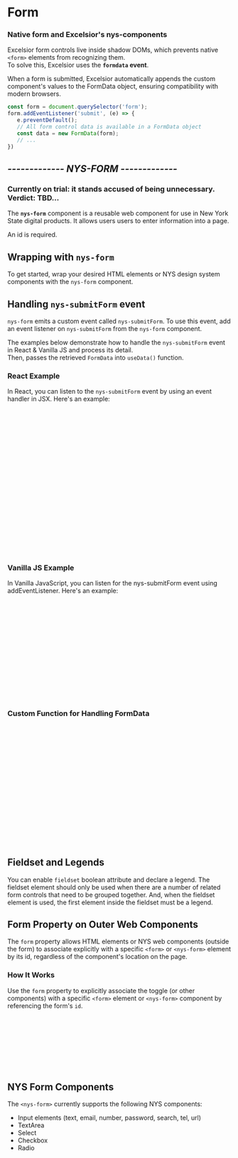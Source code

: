 
<Meta of={NysFormStories} title="Components/Form/Documentation" />

# Form

### Native form and Excelsior's nys-components
Excelsior form controls live inside shadow DOMs, which prevents native `<form>` elements from recognizing them. \
To solve this, Excelsior uses the **`formdata` event**. 

When a form is submitted, Excelsior automatically appends the custom component's values to the FormData object, ensuring compatibility with modern browsers.
```js
const form = document.querySelector('form');
form.addEventListener('submit', (e) => {
   e.preventDefault();
   // All form control data is available in a FormData object
   const data = new FormData(form); 
   // ...
})
```
<Canvas of={NysFormStories.nativeFormWithComponents} />


## *****------------- NYS-FORM -------------*****
### Currently on trial: it stands accused of being unnecessary. Verdict: TBD...

The **`nys-form`** component is a reusable web component for use in New York State digital products. It allows users users to enter information into a page.

An id is required.

## Wrapping with `nys-form`
To get started, wrap your desired HTML elements or NYS design system components with the `nys-form` component.
<Canvas of={NysFormStories.Form} />

## Handling `nys-submitForm` event
`nys-form` emits a custom event called `nys-submitForm`. To use this event, add an event listener on `nys-submitForm` from the `nys-form` component.

The examples below demonstrate how to handle the `nys-submitForm` event in React & Vanilla JS and process its detail.\
Then, passes the retrieved `FormData` into `useData()` function.
<Canvas of={NysFormStories.HandlingSubmission} />

### React Example
In React, you can listen to the `nys-submitForm` event by using an event handler in JSX. Here's an example:
```jsx
// ...code snippet...
useEffect(() => {
   const formElement = document.querySelector('#my-form');
   const handleFormSubmit = (e) => {
      const formData = e.detail; // Access FormData from the event detail
      useData(formData); // Process FormData with the useData() function
   };

   formElement.addEventListener('nys-submitForm', handleFormSubmit);

   return () => {
      formElement.removeEventListener('nys-submitForm', handleFormSubmit);
   };
}, []);

return (
   <nys-form id="my-form">
      <label htmlFor="fname">Enter first name: </label>
      <input id="fname" type="text" name="fname" />
      <button type="submit">Send</button>
   </nys-form>
);
```
### Vanilla JS Example
In Vanilla JavaScript, you can listen for the nys-submitForm event using addEventListener. Here's an example:
```javascript
// ...code snippet...
<nys-form id="my-form">
   <label for="fname">Enter first name: </label>
   <input id="fname" type="text" name="fname" />
   <button type="submit">Send</button>
</nys-form>

<script>
   const formElement = document.querySelector('nys-form');

   formElement.addEventListener('nys-submitForm', (e) => {
      const formData = e.detail; // Access FormData from the event detail
      useData(formData); // Process FormData with the useData() function
   });
</script>
```

### Custom Function for Handling FormData
```javascript
/**
* Example custom function to process FormData.
* Demonstrates how developers might handle the `nys-submitForm` event bubbled up from <nys-form>.
* 
* A typical example of using FormData is passing it through API to the backend.
* This example converts FormData into a key-value object for easier manipulation
* and logs the processed and raw data, and displays it in an alert.
*/
const useData = (formData: FormData) => {
   const formValues: Record<string, string> = {};
   formData.forEach((value, key) => {
      formValues[key] = value.toString();
   });

   console.log("Processed Form Values:", formValues);
   console.log("Raw FormData:", formData);
   alert(JSON.stringify(formValues, null, 2));
};
 ```

## Fieldset and Legends
You can enable `fieldset` boolean attribute and declare a legend.
The fieldset element should only be used when there are a number of related form controls that need to be grouped together. And, when the fieldset element is used, the first element inside the fieldset must be a legend.
<Canvas of={NysFormStories.Fieldset} />


## Form Property on Outer Web Components
The `form` property allows HTML elements or NYS web components (outside the form) to associate explicitly with a specific `<form>` or `<nys-form>` element by its id, regardless of the component's location on the page.

### How It Works
Use the `form` property to explicitly associate the toggle (or other components) with a specific `<form>` element or `<nys-form>` component by referencing the form's `id`.
```html
<!-- For example -->
<nys-form id="my-form">
  <nys-textinput label="Label"></nys-textinput>
  <nys-textinput label="Label"></nys-textinput>
  <nys-checkbox label="Label"></nys-checkbox>
</nys-form>
<nys-toggle form="my-form" label="Label" name="example-name"></nys-toggle>
<button form="my-form" type="submit">Submit</button>
```
<Canvas of={NysFormStories.OutsideFormElements} />

## NYS Form Components
The `<nys-form>` currently supports the following NYS components:
 - Input elements (text, email, number, password, search, tel, url)
 - TextArea
 - Select
 - Checkbox
 - Radio
<Canvas of={NysFormStories.nysComponents} />


